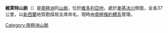 {{coord|77|18|S|160|25|E|display=title}}

'''維萊特山脈'''（{{lang-en|Willett Range}}）是[[南極洲|南極洲]]的[[山脈|山脈]]，位於[[維多利亞地|維多利亞地]]，處於[[麥基冰川|麥基冰川]]側面，全長37公里，以[[新西蘭|新西蘭]]地質勘探局主席命名，現時由[[南極條約體系|南極條約體系]]管理。

{{DEFAULTSORT:Willett Range}}
[[Category:南極洲山脈|Category:南極洲山脈]]


{{ScottCoast-geo-stub}}